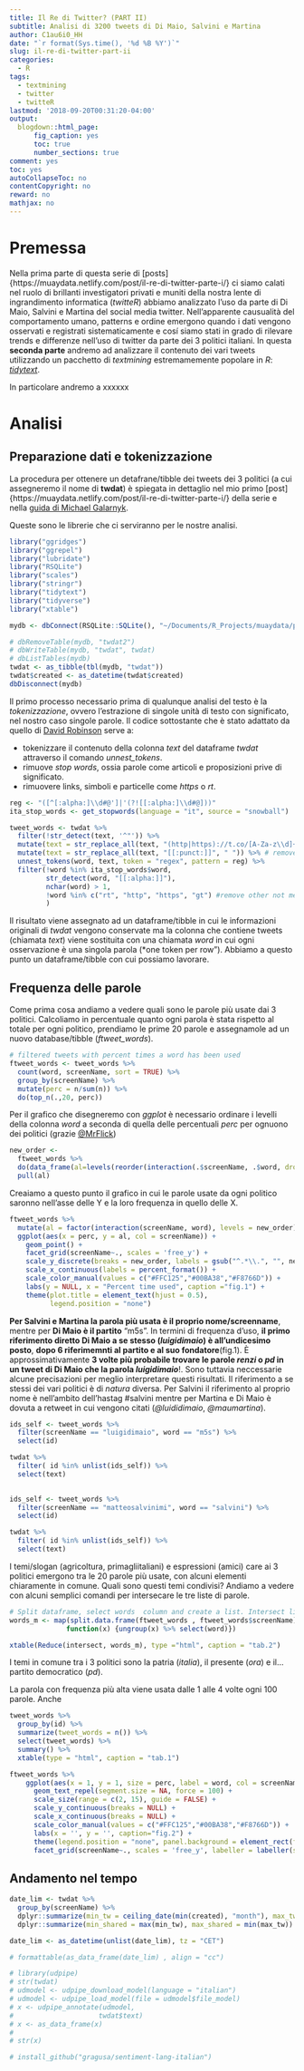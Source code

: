 ```yaml
---
title: Il Re di Twitter? (PART II)
subtitle: Analisi di 3200 tweets di Di Maio, Salvini e Martina
author: C1au6i0_HH
date: "`r format(Sys.time(), '%d %B %Y')`"
slug: il-re-di-twitter-part-ii
categories:
  - R
tags:
  - textmining
  - twitter
  - twitteR
lastmod: '2018-09-20T00:31:20-04:00'
output:
  blogdown::html_page:
      fig_caption: yes
      toc: true
      number_sections: true
comment: yes
toc: yes
autoCollapseToc: no
contentCopyright: no
reward: no
mathjax: no
---
```

# Premessa
Nella prima parte di questa serie di [posts]{https://muaydata.netlify.com/post/il-re-di-twitter-parte-i/} ci siamo calati nel ruolo di brillanti investigatori privati e muniti della nostra lente di ingrandimento informatica (*twitteR*) abbiamo analizzato l'uso da parte di Di Maio, Salvini e Martina del social media twitter. Nell'apparente causualità del comportamento umano, patterns e ordine emergono quando i dati vengono osservati e registrati sistematicamente e cosí siamo stati in grado di rilevare trends e differenze nell'uso di twitter da parte dei 3 politici italiani. In questa __seconda parte__ andremo ad analizzare il contenuto dei vari tweets utilizzando un pacchetto di *textmining* estremamemente popolare in *R*: [*tidytext*](https://www.tidytextmining.com/). 

In particolare andremo a xxxxxx

# Analisi

## Preparazione dati e tokenizzazione
La procedura per ottenere un detafrane/tibble dei tweets dei 3 politici (a cui assegneremo il nome di __twdat__) è spiegata in dettaglio nel mio primo [post]{https://muaydata.netlify.com/post/il-re-di-twitter-parte-i/} della serie e nella [guida di Michael Galarnyk](https://medium.com/@GalarnykMichael/accessing-data-from-Twitter-api-using-r-part1-b387a1c7d3e). 

Queste sono le librerie che ci serviranno per le nostre analisi.
```r
library("ggridges")
library("ggrepel")
library("lubridate")
library("RSQLite")
library("scales")
library("stringr")
library("tidytext")
library("tidyverse")
library("xtable")
```

<!-- Database -->
```r
mydb <- dbConnect(RSQLite::SQLite(), "~/Documents/R_Projects/muaydata/public/tweets2_polit.sqlite")

# dbRemoveTable(mydb, "twdat2")
# dbWriteTable(mydb, "twdat", twdat)
# dbListTables(mydb)
twdat <- as_tibble(tbl(mydb, "twdat"))
twdat$created <- as_datetime(twdat$created)
dbDisconnect(mydb)
```

Il primo processo necessario prima di qualunque analisi del testo è la *tokenizzazione*, ovvero l'estrazione di singole unità di testo con significato, nel nostro caso singole parole.
Il codice sottostante che è stato adattato da quello di [David Robinson](http://varianceexplained.org/r/trump-tweets/) serve a:

* tokenizzare il contenuto della colonna *text* del dataframe *twdat* attraverso il comando *unnest_tokens*.
* rimuove *stop words*, ossia parole come articoli e proposizioni prive di significato.
* rimuovere links, simboli e particelle come *https* o *rt*.

```r
reg <- "([^[:alpha:]\\d#@']|'(?![[:alpha:]\\d#@]))"
ita_stop_words <- get_stopwords(language = "it", source = "snowball")

tweet_words <- twdat %>%
  filter(!str_detect(text, '^"')) %>%
  mutate(text = str_replace_all(text, "(http|https)://t.co/[A-Za-z\\d]+|&amp;", "")) %>% # remove links
  mutate(text = str_replace_all(text, "[[:punct:]]", " ")) %>% # removes punctualization
  unnest_tokens(word, text, token = "regex", pattern = reg) %>% 
  filter(!word %in% ita_stop_words$word,
         str_detect(word, "[[:alpha:]]"),
         nchar(word) > 1,
         !word %in% c("rt", "http", "https", "gt") #remove other not meanigful words
         )
```

Il risultato viene assegnato ad un dataframe/tibble in cui le informazioni originali di *twdat* vengono conservate ma la colonna che contiene tweets (chiamata *text*) viene sostituita con una chiamata *word* in cui ogni osservazione è una singola parola (*one token per row"). Abbiamo a questo punto un dataframe/tibble con cui possiamo lavorare.

## Frequenza delle parole

Come prima cosa andiamo a vedere quali sono le parole più usate dai 3 politici. Calcoliamo in percentuale quanto ogni parola è stata rispetto al totale per ogni politico, prendiamo le prime 20 parole e assegnamole ad un nuovo database/tibble (*ftweet_words*).

```r
# filtered tweets with percent times a word has been used
ftweet_words <- tweet_words %>%
  count(word, screenName, sort = TRUE) %>%
  group_by(screenName) %>%
  mutate(perc = n/sum(n)) %>%
  do(top_n(.,20, perc)) 
```

Per il grafico che disegneremo con  *ggplot* è necessario ordinare i levelli della colonna *word*  a seconda di quella delle percentuali *perc* per ognuono dei politici (grazie [@MrFlick](https://stackoverflow.com/questions/48179726/ordering-factors-in-each-facet-of-ggplot-by-y-axis-value))

```r
new_order <-
  ftweet_words %>%
  do(data_frame(al=levels(reorder(interaction(.$screenName, .$word, drop=TRUE), .$perc)))) %>%
  pull(al)
```

Creaiamo a questo punto il grafico in cui le parole usate da ogni politico saronno nell'asse delle Y e la loro frequenza in quello delle X.

```r
ftweet_words %>%
  mutate(al = factor(interaction(screenName, word), levels = new_order)) %>%
  ggplot(aes(x = perc, y = al, col = screenName)) +
    geom_point() +
    facet_grid(screenName~., scales = 'free_y') +
    scale_y_discrete(breaks = new_order, labels = gsub("^.*\\.", "", new_order)) + # this is to sort the y-axis breaks by the order created in previous chunck
    scale_x_continuous(labels = percent_format()) +
    scale_color_manual(values = c("#FFC125","#00BA38","#F8766D")) +
    labs(y = NULL, x = "Percent time used", caption ="fig.1") +
    theme(plot.title = element_text(hjust = 0.5),
          legend.position = "none")
```
__Per Salvini e Martina la parola più usata è il proprio nome/screenname__, mentre per __Di Maio è il partito__ "m5s". In termini di frequenza d'uso, __il primo riferimento diretto Di Maio a se stesso (*luigidimaio*) è all'undicesimo posto__,  __dopo 6 riferimemnti al partito e al suo fondatore__(fig.1). È approssimativamente __3 volte più probabile trovare le parole _renzi_ o _pd_ in un tweet di Di Maio che la parola *luigidimaio*__!. 
  Sono tuttavia neccessarie alcune precisazioni per meglio interpretare questi risultati. Il riferimento a se stessi dei vari politici è di *natura* diversa. Per Salvini il riferimento al proprio nome è nell'ambito dell'hastag #salvini mentre per Martina e Di Maio è dovuta a retweet in cui vengono citati (*@luididimaio*, *@maumartina*).
  
```r
ids_self <- tweet_words %>% 
  filter(screenName == "luigidimaio", word == "m5s") %>% 
  select(id)

twdat %>% 
  filter( id %in% unlist(ids_self)) %>% 
  select(text) 
  
```
```r
ids_self <- tweet_words %>% 
  filter(screenName == "matteosalvinimi", word == "salvini") %>% 
  select(id)

twdat %>% 
  filter( id %in% unlist(ids_self)) %>% 
  select(text) 

```
  I temi/slogan (agricoltura, primagliitaliani) e espressioni (amici) care ai 3 politici emergono tra le 20 parole più usate, con alcuni elementi chiaramente in comune. Quali sono questi temi condivisi? Andiamo a vedere con alcuni semplici comandi per intersecare le tre liste di parole.
```r
# Split dataframe, select words  column and create a list. Intersect list
words_m <- map(split.data.frame(ftweet_words , ftweet_words$screenName),
              function(x) {ungroup(x) %>% select(word)})

xtable(Reduce(intersect, words_m), type ="html", caption = "tab.2")
```
I temi in comune tra i 3 politici sono la patria (*italia*), il presente (*ora*) e il...partito democratico (*pd*). 

La parola con frequenza più alta viene usata dalle 1 alle 4 volte ogni 100 parole. Anche 
```r
tweet_words %>% 
  group_by(id) %>% 
  summarize(tweet_words = n()) %>% 
  select(tweet_words) %>% 
  summary() %>% 
  xtable(type = "html", caption = "tab.1")
```

```r
ftweet_words %>%
    ggplot(aes(x = 1, y = 1, size = perc, label = word, col = screenName)) +
      geom_text_repel(segment.size = NA, force = 100) +
      scale_size(range = c(2, 15), guide = FALSE) +
      scale_y_continuous(breaks = NULL) +
      scale_x_continuous(breaks = NULL) +
      scale_color_manual(values = c("#FFC125","#00BA38","#F8766D")) +
      labs(x = '', y = '', caption="fig.2") +
      theme(legend.position = "none", panel.background = element_rect(fill = NA)) +
      facet_grid(screenName~., scales = 'free_y', labeller = labeller(screenName = NULL))
```

## Andamento nel tempo



```r
date_lim <- twdat %>%
  group_by(screenName) %>%   
  dplyr::summarize(min_tw = ceiling_date(min(created), "month"), max_tw = floor_date(max(created) , "month")) %>% # we do approximate dates to have full months
  dplyr::summarize(min_shared = max(min_tw), max_shared = min(max_tw))

date_lim <- as_datetime(unlist(date_lim), tz = "CET")
```


```r
# formattable(as_data_frame(date_lim) , align = "cc")
```




```r
# library(udpipe)
# str(twdat)
# udmodel <- udpipe_download_model(language = "italian")
# udmodel <- udpipe_load_model(file = udmodel$file_model)
# x <- udpipe_annotate(udmodel,
#                     twdat$text)
# x <- as_data_frame(x)
# 
# str(x)

```


```r
# install_github("gragusa/sentiment-lang-italian")
```

